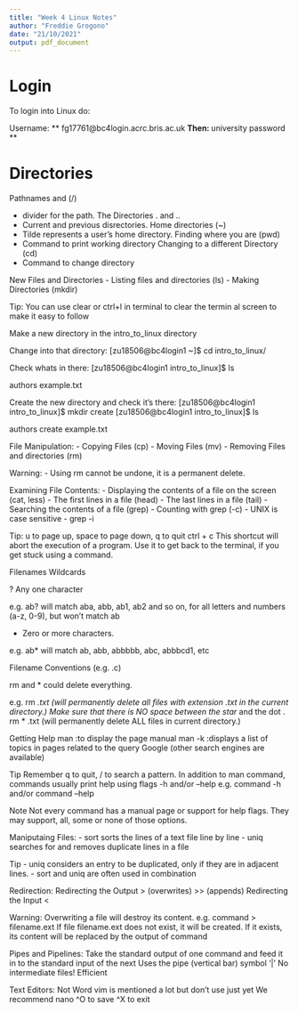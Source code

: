```yaml
---
title: "Week 4 Linux Notes"
author: "Freddie Grogono"
date: "21/10/2021"
output: pdf_document
---
```


# Login

To login into Linux do:

Username: ** fg17761@bc4login.acrc.bris.ac.uk **
Then: ** university password **

# Directories
Pathnames and (/)

- divider for the path.
The Directories . and ..
- Current and previous disrectories.
Home directories (~)
- Tilde represents a user’s home directory.
Finding where you are (pwd) 
- Command to print working directory
Changing to a different Directory (cd)
- Command to change directory

New Files and Directories
- Listing files and directories (ls)
- Making Directories (mkdir)

Tip:
You can use clear or ctrl+l in terminal to clear the termin
al screen to make it easy to follow

Make a new directory in the intro_to_linux directory

Change into that directory:
[zu18506@bc4login1 ~]$ cd intro_to_linux/

Check whats in there:
[zu18506@bc4login1 intro_to_linux]$ ls

authors  example.txt

Create the new directory and check it’s there:
[zu18506@bc4login1 intro_to_linux]$ mkdir create
[zu18506@bc4login1 intro_to_linux]$ ls

authors  create  example.txt

File Manipulation:
- Copying Files (cp)
- Moving Files (mv)
- Removing Files and directories (rm)

Warning:
- Using rm cannot be undone, it is a permanent delete.

Examining File Contents:
- Displaying the contents of a file on the screen (cat, less)
- The first lines in a file (head)
- The last lines in a file (tail)
- Searching the contents of a file (grep)
- Counting with grep (-c)
- UNIX is case sensitive
- grep -i

Tip:
u to page up, space to page down, q to quit
ctrl + c This shortcut will abort the execution of a program. Use it to get back to the terminal, if you get stuck using a command.

Filenames
Wildcards

? Any one character

e.g. ab? will match aba, abb, ab1, ab2 and so on, for all letters and numbers (a-z, 0-9), but won’t match ab

* Zero or more characters.

e.g. ab* will match ab, abb, abbbbb, abc, abbbcd1, etc

Filename Conventions (e.g. .c)

rm and * could delete everything.

e.g.
rm *.txt (will permanently delete all files with extension .txt in the current directory.)
Make sure that there is NO space between the star * and the dot .
rm * .txt (will permanently delete ALL files in current directory.)


Getting Help
man :to display the page manual
man -k :displays a list of topics in pages related to the query
Google (other search engines are available)

Tip
Remember q to quit, / to search a pattern.
In addition to man command, commands usually print help using flags -h and/or --help
e.g. command -h and/or command --help

Note
Not every command has a manual page or support for help flags.
They may support, all, some or none of those options.


Maniputaing Files:
- sort sorts the lines of a text file line by line
- uniq searches for and removes duplicate lines in a file

Tip
- uniq considers an entry to be duplicated, only if they are in adjacent lines.
- sort and uniq are often used in combination


Redirection:
Redirecting the Output
> (overwrites)
>> (appends)
Redirecting the Input
<

Warning:
Overwriting a file will destroy its content.
e.g. command > filename.ext
If file filename.ext does not exist, it will be created. 
If it exists, its content will be replaced by the output of command

Pipes and Pipelines:
Take the standard output of one command and feed it in to the standard input of the next
Uses the pipe (vertical bar) symbol ‘|’
No intermediate files!
Efficient

Text Editors:
Not Word
vim is mentioned a lot but don’t use just yet
We recommend nano
^O to save
^X to exit


